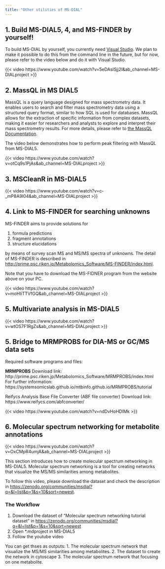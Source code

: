 ```yaml
---
title: "Other utilities of MS-DIAL"
---
```


## 1. Build MS-DIAL5, 4, and MS-FINDER by yourself!

To build MS-DIAL by yourself, you currently need [Visual Studio](https://visualstudio.microsoft.com).
We plan to make it possible to do this from the command line in the future, but for now, please refer to the video below and do it with Visual Studio.

{{< video https://www.youtube.com/watch?v=5eDAsISjj2I&ab_channel=MS-DIALproject >}}

## 2. MassQL in MS DIAL5

MassQL is a query language designed for mass spectrometry data.
It enables users to search and filter mass spectrometry data using a structured query format, similar to how SQL is used for databases.
MassQL allows for the extraction of specific information from complex datasets, making it easier for researchers and analysts to explore and interpret their mass spectrometry results.
For more details, please refer to [the MassQL Documentation](https://mwang87.github.io/MassQueryLanguage_Documentation/).

The video below demonstrates how to perform peak filtering with MassQL from MS-DIAL5.

{{< video https://www.youtube.com/watch?v=otCq9s1PjAs&ab_channel=MS-DIALproject >}}

## 3. MSCleanR in MS-DIAL5

{{< video https://www.youtube.com/watch?v=c-_mP8A9I04&ab_channel=MS-DIALproject >}}

## 4. Link to MS-FINDER for searching unknowns

MS-FINDER aims to provide solutions for

1. formula predictions
2. fragment annotations
3. structure elucidations

by means of survey scan MS and MS/MS spectra of unknowns.
The detail of MS-FINDER is described in [http://prime.psc.riken.jp/Metabolomics_Software/MS-FINDER/index.html](http://prime.psc.riken.jp/Metabolomics_Software/MS-FINDER/index.html).

:::{.callout-note}
Note that you have to download the MS-FIDNER program from the website above on your PC.
:::

{{< video https://www.youtube.com/watch?v=moHIiTTVfGQ&ab_channel=MS-DIALproject >}}

## 5. Multivariate analysis in MS-DIAL5

{{< video https://www.youtube.com/watch?v=wtOS7F1RgZs&ab_channel=MS-DIALproject >}}

## 5. Bridge to MRMPROBS for DIA-MS or GC/MS data sets

Required software programs and files:

**MRMPROBS**
Download link: http://prime.psc.riken.jp/Metabolomics_Software/MRMPROBS/index.html
For further information: https://systemsomicslab.github.io/mtbinfo.github.io/MRMPROBS/tutorial

Reifycs Analysis Base File Converter (ABF file converter)
Download link: https://www.reifycs.com/abfconverter/

{{< video https://www.youtube.com/watch?v=ndDvHoHDIMk >}}


## 6. Molecular spectrum networking for metabolite annotations

{{< video https://www.youtube.com/watch?v=OxCMpR4umjA&ab_channel=MS-DIALproject >}}

This section introduces how to create molecular spectrum networking in MS-DIAL5.
Molecular spectrum networking is a tool for creating networks that visualize the MS/MS similarities among metabolites.

To follow this video, please download the dataset and check the description in [https://zenodo.org/communities/msdial?q=&l=list&p=1&s=10&sort=newest](https://zenodo.org/communities/msdial?q=&l=list&p=1&s=10&sort=newest).

### The Workflow
1. Download the dataset of "Molecular spectrum networking tutorial dataset" in [https://zenodo.org/communities/msdial?q=&l=list&p=1&s=10&sort=newest](https://zenodo.org/communities/msdial?q=&l=list&p=1&s=10&sort=newest)
2. Open *.mdproject in MS-DIAL5
3. Follow the youtube video 

You can get thses as outputs:
1. The molecular spectrum network that visualize the  MS/MS similarities among metabolites.
2. The dataset to create the network in cytoscape
3. The molecular spectrum network that focusing on one metabolite.
